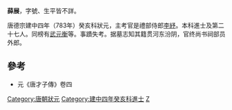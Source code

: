 {{Unreferenced|time=2016-05-04T02:29:57+00:00}}
'''薛展'''{{BD|8世纪||798年|catIdx=X}}，字號、生平皆不詳。

唐德宗建中四年（783年）癸亥科狀元，主考官是禮部侍郎[[李紓|李紓]]。本科進士及第二十七人。同榜有[[武元衡|武元衡]]等。事蹟失考。据墓志知其籍贯河东汾阴，官终尚书祠部员外郎。

==參考==
*元《唐才子傳》卷四

{{DEFAULTSORT:X}}
[[Category:唐朝狀元|Category:唐朝狀元]]
[[Category:建中四年癸亥科進士|Category:建中四年癸亥科進士]]
[[Category:河东薛氏|Z]]